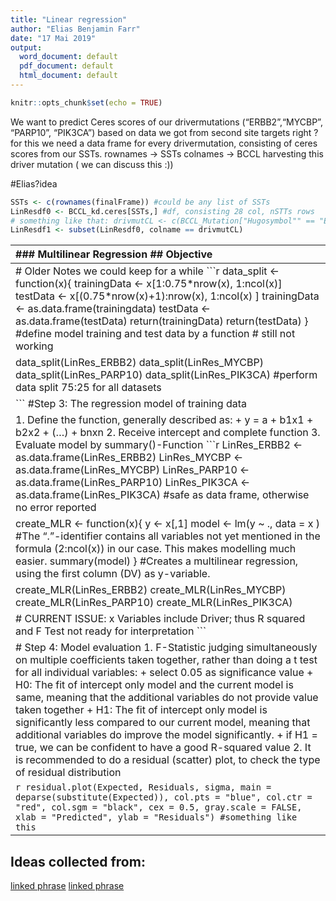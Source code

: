 ```yaml
---
title: "Linear regression"
author: "Elias Benjamin Farr"
date: "17 Mai 2019"
output:
  word_document: default
  pdf_document: default
  html_document: default
---
```


```r
knitr::opts_chunk$set(echo = TRUE)
```

We want to predict Ceres scores of our drivermutations ("ERBB2","MYCBP", "PARP10", "PIK3CA") based on data we got from second site targets right ?
for this we need a data frame for every drivermutation, consisting of ceres scores from our SSTs. 
rownames -> SSTs
colnames -> BCCL harvesting this driver mutation ( we can discuss this :))

#Elias?idea
```r
SSTs <- c(rownames(finalFrame)) #could be any list of SSTs
LinResdf0 <- BCCL_kd.ceres[SSTs,] #df, consisting 28 col, nSTTs rows
# something like that: drivmutCL <- c(BCCL_Mutation["Hugosymbol"" == "ERBB2" ])
LinResdf1 <- subset(LinResdf0, colname == drivmutCL)


```
-----------------------------------------------------------------------------------
### Multilinear Regression
## Objective

  + For the regression model, we want to predict the CERES score of the driver mutation (dependent variable) based on the CERES score of the SST candidates (independent variables).
  + A multilinear regression will be designed:

# Load data
    
#I did not find a automated approach yet, so doing it caveman-style
  1. Create a dataframe, consisting of 28 col, nSTTs rows
  2. select driver mutation as our dependent variable
  3. obtain column 1 with the driver mutation and other containing CERES values for SSTs
  
```r
driver_mut <- c("ERBB2","MYCBP", "PARP10", "PIK3CA") #Input driver mutations
SST_candidatesdf1 <- c(rownames(SST_cand_ERBB2))
SST_candidatesdf2 <- c(rownames(SST_cand_MYCBP))
SST_candidatesdf3 <- c(rownames(SST_cand_PARP10))
SST_candidatesdf4 <- c(rownames(SST_cand_PIK3CA)) # collect all names of SST candidates

# for ERBB2
LinRes_ERBB2 <- BCCL_kd.ceres[SST_candidatesdf1,] 
LinRes_ERBB2 <- t(LinRes_ERBB2)
Driver_ERBB2 <- BCCL_kd.ceres[c("ERBB2"), ]
Driver_ERBB2 <- t(Driver_ERBB2)
LinRes_ERBB2 <- cbind(Driver_ERBB2, LinRes_ERBB2)

#for MYCBP
LinRes_MYCBP <- BCCL_kd.ceres[SST_candidatesdf2,]
LinRes_MYCBP <- t(LinRes_MYCBP)
Driver_MYCBP <- BCCL_kd.ceres[c("MYCBP"), ]
Driver_MYCBP <- t(Driver_MYCBP)
LinRes_MYCBP <- cbind(Driver_MYCBP, LinRes_MYCBP)

#for PARP10
LinRes_PARP10 <- BCCL_kd.ceres[SST_candidatesdf3,]
LinRes_PARP10 <- t(LinRes_PARP10)
Driver_PARP10 <- BCCL_kd.ceres[c("PARP10"), ]
Driver_PARP10 <- t(Driver_PARP10)
LinRes_PARP10 <- cbind(Driver_MYCBP, LinRes_PARP10)

#for PIK3CA
LinRes_PIK3CA <- BCCL_kd.ceres[SST_candidatesdf4,]
LinRes_PIK3CA <- t(LinRes_PIK3CA)
Driver_PIK3CA <- BCCL_kd.ceres[c("PIK3CA"), ]
LinRes_PIK3CA <- t(LinRes_PIK3CA)
LinRes_PIK3CA <- cbind(LinRes_PIK3CA, LinRes_PIK3CA)
```

## Step 1: Building the LR-Datamatrices
#Generate matrices containing CERES scores of DV and corresponding SSTs

+ We now obtained potential SSTs for the four driver mutation. To form a base for the Multilinear regression, we 
    1. reform the BCCL CERES matrix
      + By transponing and format change, we obtain a matrix with colnames = Gene names and rownames = Cell line indices (equal to tPatients_ID)
    2. Collect the relevant the CERES scores for the mutations for the linear regression.
      + All columns with the corresponding names of the driver mutation plus SST genes will be collected and copied into a new dataframe
```r
#reformat BCCL CERES matrix
BCCL_kd.ceres_df <- as.data.frame(t(BCCL_kd.ceres))
rownames(BCCL_kd.ceres_df) <- tPatients_ID
colnames(BCCL_kd.ceres_df) <- rownames(BCCL_kd.ceres)

#generate a dataframe containing data for each DV
linRegData_ERBB2 <- BCCL_kd.ceres_df %>% select("ERBB2", rownames(SST_cand_ERBB2))
linRegData_MYCBP <- BCCL_kd.ceres_df %>% select("MYCBP", rownames(SST_cand_MYCBP))
linRegData_PARP10 <- BCCL_kd.ceres_df %>% select("PARP10", rownames(SST_cand_PARP10))
linRegData_PIK3CA <- BCCL_kd.ceres_df %>% select("PIK3CA", rownames(SST_cand_PIK3CA))
```

#Step 2: Check of distribution

To get a first look at the dataset for the Regression model, we create qq-plots to verify that the data is approx. normal distributed.

```r
LinRes_ERBB2 <- as.data.frame(LinRes_ERBB2)
LinRes_MYCBP <- as.data.frame(LinRes_MYCBP)
LinRes_PARP10 <- as.data.frame(LinRes_PARP10)
LinRes_PIK3CA <- as.data.frame(LinRes_PIK3CA)

create_qqplot <- function(x){
                        qqnorm(x, main = deparse(substitute(x)))
                        qqline(x)} 
#introducing a function creating qq-plots, check if normality is approximated; the "deparse(substitute(x))" assigns the correesponding dataset name to the qq-plot.

df.list.qqplot <- list(LinRes_ERBB2,LinRes_MYCBP, LinRes_PARP10, LinRes_PIK3CA)
lapply(df.list.qqplot, create_qqplot) #tried this, returned Issue as in line 127

create_qqplot(LinRes_ERBB2)
create_qqplot(LinRes_MYCBP)
create_qqplot(LinRes_PARP10)
create_qqplot(LinRes_PIK3CA) #perform qqplot creation

create_qqplot(linRegData_ERBB2)
create_qqplot(linRegData_MYCBP)
create_qqplot(linRegData_PARP10)
create_qqplot(linRegData_PIK3CA)
#ISSUE: "Error in xy.coords(x, y, xlabel, ylabel, log) : 'x' and 'y' lengths differ", obwohl beide Datensätze gleich sind
View(LinRes_ERBB2)
View(linRegData_ERBB2)
```

## Step 3: Multilinear Regression: Data Preperation, Model Training /Testing / Evaluation
To run the Multilinear Regression, it is advised to create a long function which
  1. Splits the dataset in 75:25 training:test data
    + Previous installation of the "caTools" package is necessary
  2. Conducts Training of Regression model with training data
    + predict Driver mutation CERES (y; dep.variable) from SST CERES scores (x1 ... xn; indep.variables)
  3. Runs Test Data on model for performance evaluation
  4. Calculates Spearman correlation to further asess model performance
    + Visualizes by barplot
```r
install.packages("caTools")
library(caTools) #necessary packages

MultiLinReg <- function(x){
                          DependentVariable <- colnames(x[1]) #The dependent variable is always the driver mutation
                          split = sample.split(x["DependentVariable"], SplitRatio = 0.75) #split the dataset into 3/4 Training and 1/4 Testing dataset
                          training_set = subset(x, split == TRUE)
                          test_set = subset(x, split == FALSE)
                          
                          regressor = lm(formula = DependentVariable ~ ., data=training_set)
                          #predict CERES of Driver Mutation based on all (=.) the input variables (SSTs)
                          
                          y_predict = predict(regressor, newdata = test_set) #predict the Driver mut. CERES score based on the test data
                          test_set$Prediction = y_predict #adding predictions to the dataset
                          test_set #Now you can compare your Predictions (last column) with the real values of the startups (2nd last column)
                          
                          cordf <- cor.test(test_set$DependentVariable, test_set$Prediction, method = spearman) #to judge model performance, calculate Spearman corr. between predicted and observed values
                          barplot(cordf, main = deparse(substitute(x))) #create a barplot for correlation visualization and further evaluation
}

df.list.MLR <- list(linRegData_ERBB2, linRegData_MYCBP, linRegData_PARP10, linRegData_PIK3CA)
lapply(df.list.MLR, MultiLinReg)

# CURRENT ISSUE: "Error in terms.formula(formula, data = data) : '.' erscheint in der Formel und 'data' Argument ist ung?ltig"
```



----------------------------------------------------------------------------------------------
# Older Notes we could keep for a while
```r
data_split <- function(x){
                        trainingData <- x[1:0.75*nrow(x), 1:ncol(x)] 
                        testData  <- x[(0.75*nrow(x)+1):nrow(x), 1:ncol(x) ]
                        trainingData <- as.data.frame(trainingdata)
                        testData  <- as.data.frame(testData)
                        return(trainingData)
                        return(testData)
}  #define model training and test data by a function
  # still not working

data_split(LinRes_ERBB2)
data_split(LinRes_MYCBP)
data_split(LinRes_PARP10)
data_split(LinRes_PIK3CA) #perform data split 75:25 for all datasets

```
#Step 3: The regression model of training data

  1. Define the function, generally described as:
    + y = a + b1x1 + b2x2 + (...) + bnxn
  2. Receive intercept and complete function
  3. Evaluate model by summary()-Function
```r
LinRes_ERBB2 <- as.data.frame(LinRes_ERBB2)
LinRes_MYCBP <- as.data.frame(LinRes_MYCBP)
LinRes_PARP10 <- as.data.frame(LinRes_PARP10)
LinRes_PIK3CA <- as.data.frame(LinRes_PIK3CA) #safe as data frame, otherwise no error reported

create_MLR <- function(x){
                      y <- x[,1]
                      model <- lm(y ~ ., data = x ) #The "."-identifier contains all variables not yet mentioned in the formula (2:ncol(x)) in our case. This makes modelling much easier.
                      summary(model)
} #Creates a multilinear regression, using the first column (DV) as y-variable.

create_MLR(LinRes_ERBB2)
create_MLR(LinRes_MYCBP)
create_MLR(LinRes_PARP10)
create_MLR(LinRes_PIK3CA)

# CURRENT ISSUE: x Variables include Driver; thus R squared and F Test not ready for interpretation
```

# Step 4: Model evaluation
  1. F-Statistic judging simultaneously on multiple coefficients taken together, rather than doing a t test for all individual variables:
    + select 0.05 as significance value
    + H0: The fit of intercept only model and the current model is same, meaning that the additional variables do not provide value taken together
    + H1: The fit of intercept only model is significantly less compared to our current model, meaning that additional variables do improve the model significantly.
    + if H1 = true, we can be confident to have a good R-squared value
  2. It is recommended to do a residual (scatter) plot, to check the type of residual distribution
  
```r
residual.plot(Expected, Residuals, sigma, main = deparse(substitute(Expected)), 
  col.pts = "blue", col.ctr = "red", col.sgm = "black", cex = 0.5, 
  gray.scale = FALSE, xlab = "Predicted", ylab = "Residuals") #something like this
```

----------------  
## Ideas collected from:
[linked phrase](https://www.dataquest.io/blog/statistical-learning-for-predictive-modeling-r/)
[linked phrase](http://r-statistics.co/Linear-Regression.html#Predicting%20Linear%20Models)
